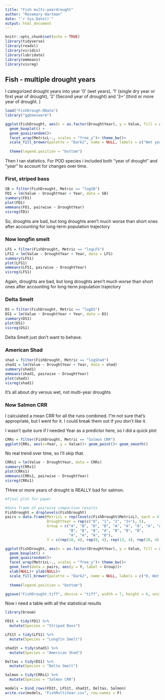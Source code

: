 ```yaml
---
title: "Fish multi-yeardrought"
author: "Rosemary Hartman"
date: "`r Sys.Date()`"
output: html_document
---
```


```r
knitr::opts_chunk$set(echo = TRUE)
library(tidyverse)
library(readxl)
library(viridis)
library(lubridate)
library(emmeans)
library(visreg)

```

## Fish - multiple drought years

I categorized drought years into year '0' (wet years), '1' (single dry year or first year of drought), '2' (Second year of drought) and '3+' (third or more year of drought. )

```r
load("FishDrough.RData")
library("ggbeeswarm")

ggplot(FishDrought, aes(x = as.factor(DroughtYear), y = Value, fill = as.factor(DroughtYear))) + 
  geom_boxplot() +
  geom_quasirandom()+
  facet_wrap(MetricL~., scales = "free_y")+ theme_bw()+
  scale_fill_brewer(palette = "Dark2", name = NULL, labels = c("Wet years", "First/only dry year",
                                                                            "Second dry year", "Thrid or more dry year"))+
  theme(legend.position = "bottom")

```

Then I ran statistics. For POD species i included both "year of drought" and "year" to account for changes over time.

### First, striped bass

```r
SB = filter(FishDrought, Metric == "logSB")
FD1 = lm(Value ~ DroughtYear + Year, data = SB)
summary(FD1)
plot(FD1)
emmeans(FD1, pairwise ~ DroughtYear)
visreg(FD1)

```
So, droughts are bad, but long droughts aren't much worse than short ones after accounting for long-term population trajectory

### Now longfin smelt

```r
LFS = filter(FishDrought, Metric == "logLFS")
LFS1 = lm(Value ~ DroughtYear + Year, data = LFS)
summary(LFS1)
plot(LFS1)
emmeans(LFS1, pairwise ~ DroughtYear)
visreg(LFS1)
```

Again, droughts are bad, but long droughts aren't much worse than short ones after accounting for long-term population trajectory

### Delta Smelt

```r


DS = filter(FishDrought, Metric == "logDS")
DS1 = lm(Value ~ DroughtYear + Year, data = DS)
summary(DS1)
plot(DS1)
visreg(DS1)
```
Delta Smelt just don't want to behave. 

### American Shad

```r


shad = filter(FishDrought, Metric == "logShad")
shad1 = lm(Value ~ DroughtYear + Year, data = shad)
summary(shad1)
emmeans(shad1, pairwise ~ DroughtYear)
plot(shad1)
visreg(shad1)
```
It's all about dry versus wet, not multi-year droughts

### Now Salmon CRR

I calculated a mean CRR for all the runs combined. I"m not sure that's appropriate, but I went for it. I could break them out if you don't like it. 

I wasn't quite sure if I needed Year as a predictor here, so I did a quick plot

```r
CRRs = filter(FishDrought, Metric == "Salmon CRR")
ggplot(CRRs, aes(x=Year, y = Value))+ geom_point()+ geom_smooth()
```

No real trend over time, so I'll skip that. 

```r

CRRs1 = lm(Value ~ DroughtYear, data = CRRs)
summary(CRRs1)
plot(CRRs1)
emmeans(CRRs1, pairwise ~ DroughtYear)
visreg(CRRs1)
```

THree or more years of drought is REALLY bad for salmon. 

```r

#final plot for paper

#data frame of pairwise comparison results
FishDrought = droplevels(FishDrought)
pairs = data.frame(MetricL = rep(levels(FishDrought$MetricL), each = 4), 
                   DroughtYear = rep(c("0", "1", "2", "3+"), 5),
                   Group = c("A", "B", "B", "B", "A", "A", "A", "A", "A", 
                             "B", "B", "B", "A", "B", "B", "B",
                             "A", "A", "A", "B"),
                   Y = c(rep(10, 4), rep(8, 4), rep(12, 4), rep(10, 4), rep(4, 4)))

ggplot(FishDrought, aes(x = as.factor(DroughtYear), y = Value, fill = as.factor(DroughtYear))) + 
  geom_boxplot() +
  geom_quasirandom()+
  facet_wrap(MetricL~., scales = "free_y")+ theme_bw()+
  geom_text(data = pairs, aes(y = Y, label = Group))+
  xlab(NULL)+ ylab(NULL)+
  scale_fill_brewer(palette = "Dark2", name = NULL, labels = c("0, Wet years", "1, First/only dry year",
                                                                            "2, Second dry year", "3, Thrid or more dry year"))+
  theme(legend.position = "bottom")

ggsave("FishDrought.tiff", device = "tiff", width = 7, height = 6, units = "in")

```
Now i need a table with all the statistical results

```r

library(broom)

FD1t = tidy(FD1) %>%
  mutate(Species = "Striped Bass")

LFS1t = tidy(LFS1) %>%
  mutate(Species = "Longfin Smelt")

shad1t = tidy(shad1) %>%
  mutate(Species = "American Shad")

Deltas = tidy(DS1) %>%
  mutate(Species = "Delta Smelt")

Salmon = tidy(CRRs1) %>%
  mutate(Species = "Salmon CRR")

models = bind_rows(FD1t, LFS1t, shad1t, Deltas, Salmon)
write.csv(models, "FishMultiYear.csv", row.names = F)
```

